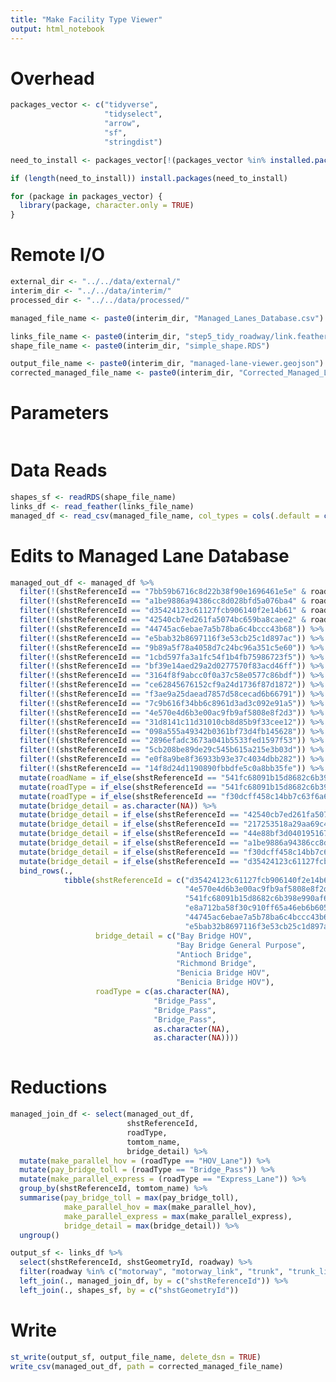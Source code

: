 ```yaml
---
title: "Make Facility Type Viewer"
output: html_notebook
---
```



# Overhead
```r
packages_vector <- c("tidyverse",
                     "tidyselect",
                     "arrow",
                     "sf",
                     "stringdist")

need_to_install <- packages_vector[!(packages_vector %in% installed.packages()[,"Package"])]

if (length(need_to_install)) install.packages(need_to_install)

for (package in packages_vector) {
  library(package, character.only = TRUE)
}

```

# Remote I/O
```r
external_dir <- "../../data/external/"
interim_dir <- "../../data/interim/"
processed_dir <- "../../data/processed/" 

managed_file_name <- paste0(interim_dir, "Managed_Lanes_Database.csv")

links_file_name <- paste0(interim_dir, "step5_tidy_roadway/link.feather")
shape_file_name <- paste0(interim_dir, "simple_shape.RDS")

output_file_name <- paste0(interim_dir, "managed-lane-viewer.geojson")
corrected_managed_file_name <- paste0(interim_dir, "Corrected_Managed_Lanes_Database.csv")
```

# Parameters
```r

```


# Data Reads
```r
shapes_sf <- readRDS(shape_file_name)
links_df <- read_feather(links_file_name)
managed_df <- read_csv(managed_file_name, col_types = cols(.default = col_character()))
```

# Edits to Managed Lane Database
```r
managed_out_df <- managed_df %>%
  filter(!(shstReferenceId == "7bb59b6716c8d22b38f90e1696461e5e" & roadType == "HOV_Lane")) %>%
  filter(!(shstReferenceId == "a1be9886a94386cc8d028bfd5a076ba4" & roadType == "HOV_Lane")) %>%
  filter(!(shstReferenceId == "d35424123c61127fcb906140f2e14b61" & roadType == "HOV_Lane")) %>%
  filter(!(shstReferenceId == "42540cb7ed261fa5074bc659ba8caee2" & roadType == "HOV_Lane")) %>%
  filter(!(shstReferenceId == "44745ac6ebae7a5b78ba6c4bccc43b68")) %>%
  filter(!(shstReferenceId == "e5bab32b8697116f3e53cb25c1d897ac")) %>%
  filter(!(shstReferenceId == "9b89a5f78a4058d7c24bc96a351c5e60")) %>%
  filter(!(shstReferenceId == "1cbd597fa3a1fc54f1b4fb75986723f5")) %>%
  filter(!(shstReferenceId == "bf39e14aed29a2d0277570f83acd46ff")) %>%
  filter(!(shstReferenceId == "3164f8f9abcc0f0a37c58e0577c86bdf")) %>%
  filter(!(shstReferenceId == "ce62845676152cf9a24d1736f87d1872")) %>%
  filter(!(shstReferenceId == "f3ae9a25daead7857d58cecad6b66791")) %>%
  filter(!(shstReferenceId == "7c9b616f34bb6c8961d3ad3c092e91a5")) %>%
  filter(!(shstReferenceId == "4e570e4d6b3e00ac9fb9af5808e8f2d3")) %>%
  filter(!(shstReferenceId == "31d8141c11d31010cb8d85b9f33cee12")) %>%
  filter(!(shstReferenceId == "098a555a49342b0361bf73d4fb145628")) %>%
  filter(!(shstReferenceId == "2896efadc3673a041b5533fed1597f53")) %>%
  filter(!(shstReferenceId == "5cb208be89de29c545b615a215e3b03d")) %>%
  filter(!(shstReferenceId == "e0f8a9be8f36933b93e37c4034dbb282")) %>%
  filter(!(shstReferenceId == "14f8d24d1190890fbbdfe5c0a8bb35fe")) %>%
  mutate(roadName = if_else(shstReferenceId == "541fc68091b15d8682c6b398e990af64", "Antioch Bridge", roadName)) %>%
  mutate(roadType = if_else(shstReferenceId == "541fc68091b15d8682c6b398e990af64", "Bridge_Pass", roadType)) %>%
  mutate(roadType = if_else(shstReferenceId == "f30dcff458c14bb7c63f6a6b7ecf4fb6", as.character(NA), roadType)) %>%
  mutate(bridge_detail = as.character(NA)) %>%
  mutate(bridge_detail = if_else(shstReferenceId == "42540cb7ed261fa5074bc659ba8caee2", "Benicia Bridge HOV", bridge_detail)) %>%
  mutate(bridge_detail = if_else(shstReferenceId == "217253518a29aa69c40a4114d557d24d", "Benicia General Purpose", bridge_detail)) %>%
  mutate(bridge_detail = if_else(shstReferenceId == "44e88bf3d040195167b31388d839122e", "Benicia Fastrak", bridge_detail)) %>%
  mutate(bridge_detail = if_else(shstReferenceId == "a1be9886a94386cc8d028bfd5a076ba4", "Bay Bridge HOV", bridge_detail)) %>%
  mutate(bridge_detail = if_else(shstReferenceId == "f30dcff458c14bb7c63f6a6b7ecf4fb6", "Bay Bridge HOV", bridge_detail)) %>%
  mutate(bridge_detail = if_else(shstReferenceId == "d35424123c61127fcb906140f2e14b61", "Bay Bridge HOV", bridge_detail)) %>%
  bind_rows(., 
            tibble(shstReferenceId = c("d35424123c61127fcb906140f2e14b61",
                                       "4e570e4d6b3e00ac9fb9af5808e8f2d3",
                                       "541fc68091b15d8682c6b398e990af64",
                                       "e8a712ba58f30c910ff65a46eb6b605e",
                                       "44745ac6ebae7a5b78ba6c4bccc43b68",
                                       "e5bab32b8697116f3e53cb25c1d897ac"),
                   bridge_detail = c("Bay Bridge HOV",
                                     "Bay Bridge General Purpose",
                                     "Antioch Bridge",
                                     "Richmond Bridge",
                                     "Benicia Bridge HOV",
                                     "Benicia Bridge HOV"),
                   roadType = c(as.character(NA),
                                "Bridge_Pass",
                                "Bridge_Pass",
                                "Bridge_Pass",
                                as.character(NA),
                                as.character(NA))))
  
```


# Reductions 
```r
managed_join_df <- select(managed_out_df, 
                          shstReferenceId, 
                          roadType, 
                          tomtom_name,
                          bridge_detail) %>%
  mutate(make_parallel_hov = (roadType == "HOV_Lane")) %>%
  mutate(pay_bridge_toll = (roadType == "Bridge_Pass")) %>%
  mutate(make_parallel_express = (roadType == "Express_Lane")) %>%
  group_by(shstReferenceId, tomtom_name) %>%
  summarise(pay_bridge_toll = max(pay_bridge_toll),
            make_parallel_hov = max(make_parallel_hov),
            make_parallel_express = max(make_parallel_express),
            bridge_detail = max(bridge_detail)) %>%
  ungroup()

output_sf <- links_df %>%
  select(shstReferenceId, shstGeometryId, roadway) %>%
  filter(roadway %in% c("motorway", "motorway_link", "trunk", "trunk_link")) %>% 
  left_join(., managed_join_df, by = c("shstReferenceId")) %>%
  left_join(., shapes_sf, by = c("shstGeometryId"))

```

# Write
```r
st_write(output_sf, output_file_name, delete_dsn = TRUE)
write_csv(managed_out_df, path = corrected_managed_file_name)
```


